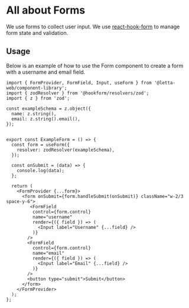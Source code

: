 
<Meta title="Concepts/Forms" />

# All about Forms
We use forms to collect user input. We use [react-hook-form](https://react-hook-form.com/) to manage form state and validation.

## Usage
Below is an example of how to use the Form component to create a form with a username and email field.

```tsx
import { FormProvider, FormField, Input, useForm } from '@letta-web/component-library';
import { zodResolver } from '@hookform/resolvers/zod';
import { z } from 'zod';

const exampleSchema = z.object({
  name: z.string(),
  email: z.string().email(),
});


export const ExampleForm = () => {
  const form = useForm({
    resolver: zodResolver(exampleSchema),
  });

  const onSubmit = (data) => {
    console.log(data);
  };

  return (
    <FormProvider {...form}>
      <form onSubmit={form.handleSubmit(onSubmit)} className="w-2/3 space-y-6">
         <FormField
          control={form.control}
          name="username"
          render={({ field }) => (
            <Input label="Username" {...field} />
          )}
        />
        <FormField
          control={form.control}
          name="email"
          render={({ field }) => (
            <Input label="Email" {...field} />
          )}
        />
        <button type="submit">Submit</button>
      </form>
    </FormProvider>
  );
};
```


